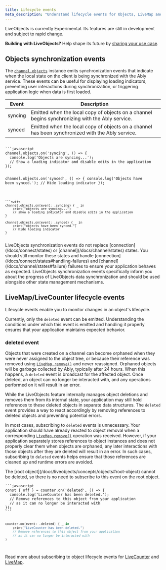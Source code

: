 ```yaml
---
title: Lifecycle events
meta_description: "Understand lifecycle events for Objects, LiveMap and LiveCounter to track synchronization events and object deletions."
---
```


<Aside data-type='experimental'>
LiveObjects is currently Experimental. Its features are still in development and subject to rapid change.

**Building with LiveObjects?** Help shape its future by [sharing your use case](https://44qpp.share.hsforms.com/2fZobHQA1ToyRfB9xqZYQmQ).
</Aside>

## Objects synchronization events <a id="synchronization"/>

The [`channel.objects`](/docs/api/realtime-sdk/channels#objects) instance emits synchronization events that indicate when the local state on the client is being synchronized with the Ably service. These events can be useful for displaying loading indicators, preventing user interactions during synchronization, or triggering application logic when data is first loaded.

| Event | Description |
| ----- | ----------- |
| syncing | Emitted when the local copy of objects on a channel begins synchronizing with the Ably service. |
| synced | Emitted when the local copy of objects on a channel has been synchronized with the Ably service. |

<Code>
```javascript
channel.objects.on('syncing', () => {
  console.log('Objects are syncing...');
  // Show a loading indicator and disable edits in the application
});

channel.objects.on('synced', () => {
  console.log('Objects have been synced.');
  // Hide loading indicator
});
```

```swift
channel.objects.on(event: .syncing) { _ in
    print("objects are syncing...")
    // show a loading indicator and disable edits in the application
}

channel.objects.on(event: .synced) { _ in
    print("objects have been synced.")
    // hide loading indicator
}
```
</Code>

<Aside data-type='important'>
LiveObjects synchronization events do not replace [connection](/docs/connect/states) or [channel](/docs/channel/states) states. You should still monitor these states and handle [connection](/docs/connect/states#handling-failures) and [channel](/docs/channel/states#failure) failures to ensure your application behaves as expected. LiveObjects synchronization events specifically inform you about the progress of LiveObjects data synchronization and should be used alongside other state management mechanisms.
</Aside>

## LiveMap/LiveCounter lifecycle events <a id="objects-lifecycle"/>

Lifecycle events enable you to monitor changes in an object's lifecycle.

Currently, only the `deleted` event can be emitted. Understanding the conditions under which this event is emitted and handling it properly ensures that your application maintains expected behavior.

### deleted event <a id="objects-deleted"/>

Objects that were created on a channel can become orphaned when they were never assigned to the object tree, or because their reference was removed using [`LiveMap.remove()`](/docs/liveobjects/map#remove) and never reassigned. Orphaned objects will be garbage collected by Ably, typically after 24 hours. When this happens, a `deleted` event is broadcast for the affected object. Once deleted, an object can no longer be interacted with, and any operations performed on it will result in an error.

While the LiveObjects feature internally manages object deletions and removes them from its internal state, your application may still hold references to these deleted objects in separate data structures. The `deleted` event provides a way to react accordingly by removing references to deleted objects and preventing potential errors.

In most cases, subscribing to `deleted` events is unnecessary. Your application should have already reacted to object removal when a corresponding [`LiveMap.remove()`](/docs/liveobjects/map#remove) operation was received. However, if your application separately stores references to object instances and does not properly clear them when objects are orphaned, any later interactions with those objects after they are deleted will result in an error. In such cases, subscribing to `deleted` events helps ensure that those references are cleaned up and runtime errors are avoided.

<Aside data-type='note'>
The [root object](/docs/liveobjects/concepts/objects#root-object) cannot be deleted, so there is no need to subscribe to this event on the root object.
</Aside>

<Code>
```javascript
const { off } = counter.on('deleted', () => {
  console.log('LiveCounter has been deleted.');
  // Remove references to this object from your application
  // as it can no longer be interacted with
});
```

```swift
counter.on(event: .deleted) { _ in
    print("LiveCounter has been deleted.")
    // Remove references to this object from your application
    // as it can no longer be interacted with
}
```
</Code>

Read more about subscribing to object lifecycle events for [LiveCounter](/docs/liveobjects/counter#subscribe-lifecycle) and [LiveMap](/docs/liveobjects/map#subscribe-lifecycle).
